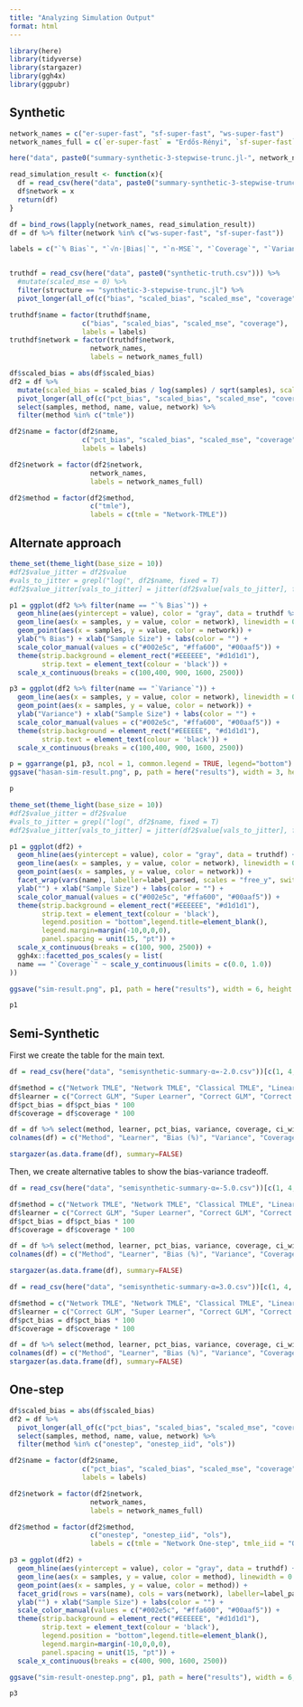 ```yaml
---
title: "Analyzing Simulation Output"
format: html
---
```


```r
library(here)
library(tidyverse)
library(stargazer)
library(ggh4x)
library(ggpubr)


```

## Synthetic

```r
network_names = c("er-super-fast", "sf-super-fast", "ws-super-fast")
network_names_full = c(`er-super-fast` = "Erdős-Rényi", `sf-super-fast` = "Scale-Free", `ws-super-fast` = "Watts-Strogatz")

here("data", paste0("summary-synthetic-3-stepwise-trunc.jl-", network_names[1], ".csv"))

read_simulation_result <- function(x){
  df = read_csv(here("data", paste0("summary-synthetic-3-stepwise-trunc.jl-", x, ".csv")))
  df$network = x
  return(df)
}

df = bind_rows(lapply(network_names, read_simulation_result))
df = df %>% filter(network %in% c("ws-super-fast", "sf-super-fast"))
```
```r
labels = c("`% Bias`", "`√n·|Bias|`", "`n·MSE`", "`Coverage`", "`Variance`")


truthdf = read_csv(here("data", paste0("synthetic-truth.csv"))) %>% 
  #mutate(scaled_mse = 0) %>%
  filter(structure == "synthetic-3-stepwise-trunc.jl") %>%
  pivot_longer(all_of(c("bias", "scaled_bias", "scaled_mse", "coverage")))

truthdf$name = factor(truthdf$name, 
                  c("bias", "scaled_bias", "scaled_mse", "coverage"), 
                  labels = labels)
truthdf$network = factor(truthdf$network,
                    network_names,
                    labels = network_names_full)

```



```r

df$scaled_bias = abs(df$scaled_bias)
df2 = df %>% 
  mutate(scaled_bias = scaled_bias / log(samples) / sqrt(samples), scaled_mse = scaled_mse / log(samples)^2 / samples, pct_bias = 100 * pct_bias, variance = variance) %>%
  pivot_longer(all_of(c("pct_bias", "scaled_bias", "scaled_mse", "coverage", "variance"))) %>% 
  select(samples, method, name, value, network) %>%
  filter(method %in% c("tmle"))

df2$name = factor(df2$name, 
                  c("pct_bias", "scaled_bias", "scaled_mse", "coverage", "variance"), 
                  labels = labels)

df2$network = factor(df2$network,
                    network_names,
                    labels = network_names_full)

df2$method = factor(df2$method,
                    c("tmle"),
                    labels = c(tmle = "Network-TMLE"))


```

## Alternate approach
```r

theme_set(theme_light(base_size = 10))
#df2$value_jitter = df2$value
#vals_to_jitter = grepl("log(", df2$name, fixed = T)
#df2$value_jitter[vals_to_jitter] = jitter(df2$value[vals_to_jitter], factor = 1000)

p1 = ggplot(df2 %>% filter(name == "`% Bias`")) + 
  geom_hline(aes(yintercept = value), color = "gray", data = truthdf %>% filter(name == "`% Bias`")) + 
  geom_line(aes(x = samples, y = value, color = network), linewidth = 0.5) +
  geom_point(aes(x = samples, y = value, color = network)) + 
  ylab("% Bias") + xlab("Sample Size") + labs(color = "") +
  scale_color_manual(values = c("#002e5c", "#ffa600", "#00aaf5")) + 
  theme(strip.background = element_rect("#EEEEEE", "#d1d1d1"), 
        strip.text = element_text(colour = 'black')) +
  scale_x_continuous(breaks = c(100,400, 900, 1600, 2500))

p3 = ggplot(df2 %>% filter(name == "`Variance`")) + 
  geom_line(aes(x = samples, y = value, color = network), linewidth = 0.5) +
  geom_point(aes(x = samples, y = value, color = network)) + 
  ylab("Variance") + xlab("Sample Size") + labs(color = "") +
  scale_color_manual(values = c("#002e5c", "#ffa600", "#00aaf5")) + 
  theme(strip.background = element_rect("#EEEEEE", "#d1d1d1"), 
        strip.text = element_text(colour = 'black')) +
  scale_x_continuous(breaks = c(100,400, 900, 1600, 2500))

p = ggarrange(p1, p3, ncol = 1, common.legend = TRUE, legend="bottom")
ggsave("hasan-sim-result.png", p, path = here("results"), width = 3, height = 6, dpi = 400)

p


```


```r

theme_set(theme_light(base_size = 10))
#df2$value_jitter = df2$value
#vals_to_jitter = grepl("log(", df2$name, fixed = T)
#df2$value_jitter[vals_to_jitter] = jitter(df2$value[vals_to_jitter], factor = 1000)

p1 = ggplot(df2) + 
  geom_hline(aes(yintercept = value), color = "gray", data = truthdf) + 
  geom_line(aes(x = samples, y = value, color = network), linewidth = 0.5) +
  geom_point(aes(x = samples, y = value, color = network)) + 
  facet_wrap(vars(name), labeller=label_parsed, scales = "free_y", switch="both") + 
  ylab("") + xlab("Sample Size") + labs(color = "") +
  scale_color_manual(values = c("#002e5c", "#ffa600", "#00aaf5")) + 
  theme(strip.background = element_rect("#EEEEEE", "#d1d1d1"), 
        strip.text = element_text(colour = 'black'), 
        legend.position = "bottom",legend.title=element_blank(), 
        legend.margin=margin(-10,0,0,0),
        panel.spacing = unit(15, "pt")) +
  scale_x_continuous(breaks = c(100, 900, 2500)) + 
  ggh4x::facetted_pos_scales(y = list(
  name == "`Coverage`" ~ scale_y_continuous(limits = c(0.0, 1.0))
))

ggsave("sim-result.png", p1, path = here("results"), width = 6, height = 6, dpi = 400)

p1

```

## Semi-Synthetic

First we create the table for the main text.
```r
df = read_csv(here("data", "semisynthetic-summary-α=-2.0.csv"))[c(1, 4, 3, 2), ]

df$method = c("Network TMLE", "Network TMLE", "Classical TMLE", "Linear Regression")
df$learner = c("Correct GLM", "Super Learner", "Correct GLM", "Correct GLM")
df$pct_bias = df$pct_bias * 100
df$coverage = df$coverage * 100

df = df %>% select(method, learner, pct_bias, variance, coverage, ci_width)
colnames(df) = c("Method", "Learner", "Bias (%)", "Variance", "Coverage (%)", "CI Width")

stargazer(as.data.frame(df), summary=FALSE)

```

Then, we create alternative tables to show the bias-variance tradeoff.

```r
df = read_csv(here("data", "semisynthetic-summary-α=-5.0.csv"))[c(1, 4, 3, 2), ]

df$method = c("Network TMLE", "Network TMLE", "Classical TMLE", "Linear Regression")
df$learner = c("Correct GLM", "Super Learner", "Correct GLM", "Correct GLM")
df$pct_bias = df$pct_bias * 100
df$coverage = df$coverage * 100

df = df %>% select(method, learner, pct_bias, variance, coverage, ci_width)
colnames(df) = c("Method", "Learner", "Bias (%)", "Variance", "Coverage (%)", "CI Width")

stargazer(as.data.frame(df), summary=FALSE)
```

```r
df = read_csv(here("data", "semisynthetic-summary-α=3.0.csv"))[c(1, 4, 3, 2), ]

df$method = c("Network TMLE", "Network TMLE", "Classical TMLE", "Linear Regression")
df$learner = c("Correct GLM", "Super Learner", "Correct GLM", "Correct GLM")
df$pct_bias = df$pct_bias * 100
df$coverage = df$coverage * 100

df = df %>% select(method, learner, pct_bias, variance, coverage, ci_width)
colnames(df) = c("Method", "Learner", "Bias (%)", "Variance", "Coverage (%)", "CI Width")
stargazer(as.data.frame(df), summary=FALSE)
```

## One-step

```r
df$scaled_bias = abs(df$scaled_bias)
df2 = df %>% 
  pivot_longer(all_of(c("pct_bias", "scaled_bias", "scaled_mse", "coverage"))) %>% 
  select(samples, method, name, value, network) %>%
  filter(method %in% c("onestep", "onestep_iid", "ols"))

df2$name = factor(df2$name, 
                  c("pct_bias", "scaled_bias", "scaled_mse", "coverage"), 
                  labels = labels)

df2$network = factor(df2$network,
                    network_names,
                    labels = network_names_full)

df2$method = factor(df2$method,
                    c("onestep", "onestep_iid", "ols"),
                    labels = c(tmle = "Network One-step", tmle_iid = "One-step (No Network)", ols = "Linear Regression (No Network)"))
```

```r
p3 = ggplot(df2) + 
  geom_hline(aes(yintercept = value), color = "gray", data = truthdf) + 
  geom_line(aes(x = samples, y = value, color = method), linewidth = 0.5) +
  geom_point(aes(x = samples, y = value, color = method)) +
  facet_grid(rows = vars(name), cols = vars(network), labeller=label_parsed, scales = "free_y") + 
  ylab("") + xlab("Sample Size") + labs(color = "") +
  scale_color_manual(values = c("#002e5c", "#ffa600", "#00aaf5")) + 
  theme(strip.background = element_rect("#EEEEEE", "#d1d1d1"), 
        strip.text = element_text(colour = 'black'), 
        legend.position = "bottom",legend.title=element_blank(), 
        legend.margin=margin(-10,0,0,0),
        panel.spacing = unit(15, "pt")) +
  scale_x_continuous(breaks = c(400, 900, 1600, 2500))

ggsave("sim-result-onestep.png", p1, path = here("results"), width = 6, height = 6)

p3
```

